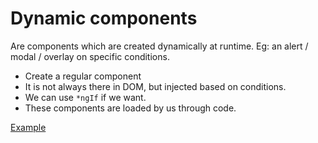 # Dynamic components 

Are components which are created dynamically at runtime. Eg: an alert / modal / overlay on specific conditions.

- Create a regular component 
- It is not always there in DOM, but injected based on conditions.
- We can use `*ngIf` if we want. 
- These components are loaded by us through code.

[Example](https://stackblitz.com/edit/angular-ivy-od4jim?file=src%2Fapp%2Fnotify%2Fnotify.component.ts)


